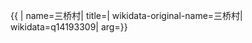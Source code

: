 {{ {{{1|PRC admin/showdata}}}|
name=三桥村|
title=|
wikidata-original-name=三桥村|
wikidata=q14193309|
arg={{{arg|}}}}}